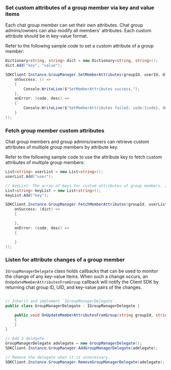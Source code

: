 <PlatformWrapper platform="unity">

### Set custom attributes of a group member via key and value items

Each chat group member can set their own attributes. Chat group admins/owners can also modify all members' attributes. Each custom attribute should be in key-value format.

Refer to the following sample code to set a custom attribute of a group member:

```csharp
Dictionary<string, string> dict = new Dictionary<string, string>();
dict.Add("key", "value");

SDKClient.Instance.GroupManager.SetMemberAttributes(groupId, userId, dict, new CallBack(
    onSuccess: () =>
    {
        Console.WriteLine($"SetMemberAttributes success.");
    },
    onError: (code, desc) =>
    {
        Console.WriteLine($"SetMemberAttributes failed, code:{code}, desc:{desc}");
    }
));

```

### Fetch group member custom attributes

Chat group members and group admins/owners can retrieve custom attributes of multiple group members by attribute key.

Refer to the following sample code to use the attribute key to fetch custom attributes of multiple group members:

```csharp
List<string> userList = new List<string>();
userList.Add("user");

// keyList: The array of keys for custom attributes of group members. If you pass in no value or an empty array, this method retrieves all custom attributes of these group members.
List<string> keyList = new List<string>();
keyList.Add("key");

SDKClient.Instance.GroupManager.FetchMemberAttributes(groupId, userList, keyList, new ValueCallBack<Dictionary<string, Dictionary<string, string>>>(
    onSuccess: (dict) =>
    {

    },
    onError: (code, desc) =>
    {

    }
));
```


### Listen for attribute changes of a group member

`IGroupManagerDelegate` class holds callbacks that can be used to monitor the change of any key-value items. When such a change occurs, an `OnUpdateMemberAttributesFromGroup` callback will notify the Client SDK by returning chat group ID, UID, and key-value pairs of the changes.

```csharp

// Inherit and implement `IGroupManagerDelegate`.
public class GroupManagerDelegate : IGroupManagerDelegate {

    public void OnUpdateMemberAttributesFromGroup(string groupId, string userId, Dictionary<string, string> attributes, string from)
    {
    }
}

// Add a delegate.
GroupManagerDelegate adelegate = new GroupManagerDelegate();
SDKClient.Instance.GroupManager.AddGroupManagerDelegate(adelegate);

// Remove the delegate when it is unnecessary.
SDKClient.Instance.GroupManager.RemoveGroupManagerDelegate(adelegate);
```

</PlatformWrapper>